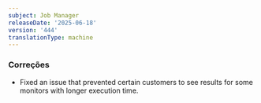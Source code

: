 ```yaml
---
subject: Job Manager
releaseDate: '2025-06-18'
version: '444'
translationType: machine
---
```


### Correções

* Fixed an issue that prevented certain customers to see results for some monitors with longer execution time.